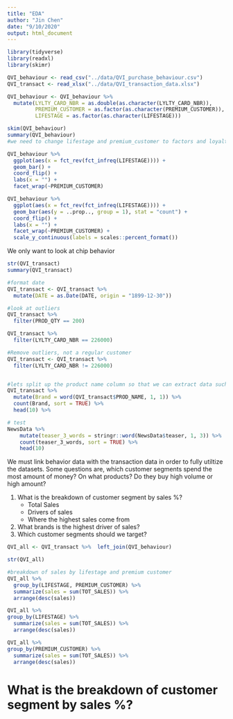 ```yaml
---
title: "EDA"
author: "Jin Chen"
date: "9/10/2020"
output: html_document
---
```


```r
library(tidyverse)
library(readxl)
library(skimr)
```

```r
QVI_behaviour <- read_csv("../data/QVI_purchase_behaviour.csv")
QVI_transact <- read_xlsx("../data/QVI_transaction_data.xlsx")
```

```r
QVI_behaviour <- QVI_behaviour %>% 
  mutate(LYLTY_CARD_NBR = as.double(as.character(LYLTY_CARD_NBR)),
         PREMIUM_CUSTOMER = as.factor(as.character(PREMIUM_CUSTOMER)),
         LIFESTAGE = as.factor(as.character(LIFESTAGE)))
```



```r
skim(QVI_behaviour)
summary(QVI_behaviour)
#we need to change lifestage and premium_customer to factors and loyalty card 

QVI_behaviour %>% 
  ggplot(aes(x = fct_rev(fct_infreq(LIFESTAGE)))) +
  geom_bar() +
  coord_flip() +
  labs(x = "") +
  facet_wrap(~PREMIUM_CUSTOMER)

QVI_behaviour %>% 
  ggplot(aes(x = fct_rev(fct_infreq(LIFESTAGE)))) +
  geom_bar(aes(y = ..prop.., group = 1), stat = "count") +
  coord_flip() +
  labs(x = "") +
  facet_wrap(~PREMIUM_CUSTOMER) +
  scale_y_continuous(labels = scales::percent_format())


```

We only want to look at chip behavior


```r
str(QVI_transact)
summary(QVI_transact)

#format date
QVI_transact <- QVI_transact %>% 
  mutate(DATE = as.Date(DATE, origin = "1899-12-30")) 

#look at outliers
QVI_transact %>% 
  filter(PROD_QTY == 200)

QVI_transact %>% 
  filter(LYLTY_CARD_NBR == 226000)

#Remove outliers, not a regular customer
QVI_transact <- QVI_transact %>% 
  filter(LYLTY_CARD_NBR != 226000)


#lets split up the product name column so that we can extract data such as brand and weight
QVI_transact %>% 
  mutate(Brand = word(QVI_transact$PROD_NAME, 1, 1)) %>% 
  count(Brand, sort = TRUE) %>% 
  head(10) %>% 

# test
NewsData %>% 
    mutate(teaser_3_words = stringr::word(NewsData$teaser, 1, 3)) %>% 
    count(teaser_3_words, sort = TRUE) %>% 
    head(10)


```


We must link behavior data with the transaction data in order to fully utiltize the datasets. Some questions are, which customer segments spend the most amount of money? On what products? Do they buy high volume or high amount? 

1. What is the breakdown of customer segment by sales %?
    * Total Sales
    * Drivers of sales
    * Where the highest sales come from
2. What brands is the highest driver of sales?
3. Which customer segments should we target?



```r
QVI_all <- QVI_transact %>%  left_join(QVI_behaviour)

str(QVI_all)

#breakdown of sales by lifestage and premium customer
QVI_all %>% 
  group_by(LIFESTAGE, PREMIUM_CUSTOMER) %>% 
  summarize(sales = sum(TOT_SALES)) %>% 
  arrange(desc(sales))

QVI_all %>% 
group_by(LIFESTAGE) %>% 
  summarize(sales = sum(TOT_SALES)) %>% 
  arrange(desc(sales))

QVI_all %>% 
group_by(PREMIUM_CUSTOMER) %>% 
  summarize(sales = sum(TOT_SALES)) %>% 
  arrange(desc(sales))


```

# What is the breakdown of customer segment by sales %?